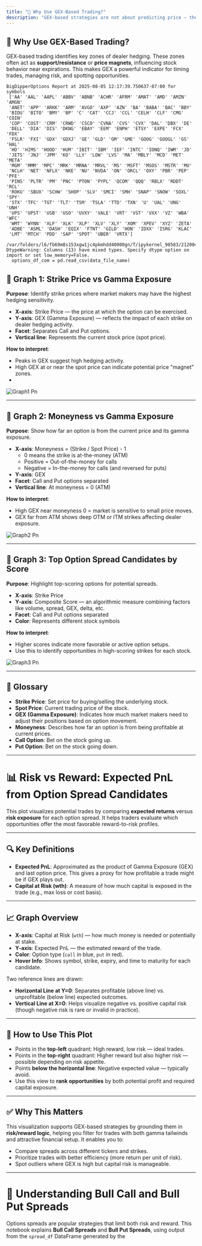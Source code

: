 ```yaml
---
title: "🎯 Why Use GEX-Based Trading?"
description: "GEX-based strategies are not about predicting price — they’re about anticipating market maker behavior. That makes them powerful in uncertain times."
---
```


## **🎯 Why Use GEX-Based Trading?**

GEX-based trading identifies key zones of dealer hedging. These zones often act as **support/resistance** or **price magnets**, influencing stock behavior near expirations. This makes GEX a powerful indicator for timing trades, managing risk, and spotting opportunities.

```
BigDipperOptions Report at 2025-08-05 12:17:39.750637-07:00 for symbols
 ['AA' 'AAL' 'AAPL' 'ABBV' 'ABNB' 'ACHR' 'AFRM' 'AMAT' 'AMD' 'AMZN' 'AMGN'
 'ANET' 'APP' 'ARKK' 'ARM' 'AVGO' 'AXP' 'AZN' 'BA' 'BABA' 'BAC' 'BBY'
 'BIDU' 'BITO' 'BMY' 'BP' 'C' 'CAT' 'CCJ' 'CCL' 'CELH' 'CLF' 'CMG' 'COIN'
 'COP' 'COST' 'CRM' 'CRWD' 'CSCO' 'CVNA' 'CVS' 'CVX' 'DAL' 'DBX' 'DE'
 'DELL' 'DIA' 'DIS' 'DKNG' 'EBAY' 'EEM' 'ENPH' 'ETSY' 'EXPE' 'FCX' 'FDX'
 'FSLR' 'FXI' 'GDX' 'GDXJ' 'GE' 'GLD' 'GM' 'GME' 'GOOG' 'GOOGL' 'GS' 'HAL'
 'HD' 'HIMS' 'HOOD' 'HUM' 'IBIT' 'IBM' 'IEF' 'INTC' 'IONQ' 'IWM' 'JD'
 'JETS' 'JNJ' 'JPM' 'KO' 'LLY' 'LOW' 'LVS' 'MA' 'MBLY' 'MCD' 'MET' 'META'
 'MGM' 'MMM' 'MPC' 'MRK' 'MRNA' 'MRVL' 'MS' 'MSFT' 'MSOS' 'MSTR' 'MU'
 'NCLH' 'NET' 'NFLX' 'NKE' 'NU' 'NVDA' 'ON' 'ORCL' 'OXY' 'PBR' 'PEP' 'PFE'
 'PINS' 'PLTR' 'PM' 'PNC' 'PTON' 'PYPL' 'QCOM' 'QQQ' 'RBLX' 'RDDT' 'RCL'
 'ROKU' 'SBUX' 'SCHW' 'SHOP' 'SLV' 'SMCI' 'SMH' 'SNAP' 'SNOW' 'SOXL' 'SPY'
 'STX' 'TFC' 'TGT' 'TLT' 'TSM' 'TSLA' 'TTD' 'TXN' 'U' 'UAL' 'UNG' 'UNH'
 'UPS' 'UPST' 'USB' 'USO' 'UVXY' 'VALE' 'VRT' 'VST' 'VXX' 'VZ' 'WBA' 'WFC'
 'WMT' 'WYNN' 'XLF' 'XLK' 'XLP' 'XLV' 'XLY' 'XOM' 'XPEV' 'XYZ' 'ZETA'
 'ADBE' 'ASML' 'DASH' 'EQIX' 'FTNT' 'GILD' 'HON' 'IDXX' 'ISRG' 'KLAC'
 'LMT' 'MTCH' 'PDD' 'SAP' 'SPOT' 'UBER' 'VRTX']
```

```
/var/folders/l6/fb69m8s153xgw1jc4pkmhdd40000gn/T/ipykernel_98583/2120043995.py:2: DtypeWarning: Columns (13) have mixed types. Specify dtype option on import or set low_memory=False.
  options_df_com = pd.read_csv(data_file_name)
```

## **🔹 Graph 1: Strike Price vs Gamma Exposure**

**Purpose**: Identify strike prices where market makers may have the highest hedging sensitivity.

- **X-axis**: Strike Price — the price at which the option can be exercised.
- **Y-axis**: GEX (Gamma Exposure) — reflects the impact of each strike on dealer hedging activity.
- **Facet**: Separates Call and Put options.
- **Vertical line**: Represents the current stock price (spot price).

**How to interpret**:

- Peaks in GEX suggest high hedging activity.
- High GEX at or near the spot price can indicate potential price "magnet" zones.
- 

  ![Graph1 Pn](/images/graph1.png)

---

## **🔹 Graph 2: Moneyness vs Gamma Exposure**

**Purpose**: Show how far an option is from the current price and its gamma exposure.

- **X-axis**: Moneyness = (Strike / Spot Price) - 1
  - 0 means the strike is at-the-money (ATM)
  - Positive = Out-of-the-money for calls
  - Negative = In-the-money for calls (and reversed for puts)
- **Y-axis**: GEX
- **Facet**: Call and Put options separated
- **Vertical line**: At moneyness = 0 (ATM)

**How to interpret**:

- High GEX near moneyness 0 = market is sensitive to small price moves.
- GEX far from ATM shows deep OTM or ITM strikes affecting dealer exposure.

![Graph2 Pn](/images/graph2.png)

---

## **🔹 Graph 3: Top Option Spread Candidates by Score**

**Purpose**: Highlight top-scoring options for potential spreads.

- **X-axis**: Strike Price
- **Y-axis**: Composite Score — an algorithmic measure combining factors like volume, spread, GEX, delta, etc.
- **Facet**: Call and Put options separated
- **Color**: Represents different stock symbols

**How to interpret**:

- Higher scores indicate more favorable or active option setups.
- Use this to identify opportunities in high-scoring strikes for each stock.

![Graph3 Pn](/images/graph3.png)

---

## **📘 Glossary**

- **Strike Price**: Set price for buying/selling the underlying stock.
- **Spot Price**: Current trading price of the stock.
- **GEX (Gamma Exposure)**: Indicates how much market makers need to adjust their positions based on option movement.
- **Moneyness**: Describes how far an option is from being profitable at current prices.
- **Call Option**: Bet on the stock going up.
- **Put Option**: Bet on the stock going down.

---

# **📊 Risk vs Reward: Expected PnL from Option Spread Candidates**

This plot visualizes potential trades by comparing **expected returns** versus **risk exposure** for each option spread. It helps traders evaluate which opportunities offer the most favorable reward-to-risk profiles.

---

## **🔍 Key Definitions**

- **Expected PnL**: Approximated as the product of Gamma Exposure (GEX) and last option price. This gives a proxy for how profitable a trade might be if GEX plays out.
- **Capital at Risk (wth)**: A measure of how much capital is exposed in the trade (e.g., max loss or cost basis).

---

## **📈 Graph Overview**

- **X-axis**: Capital at Risk (`wth`) — how much money is needed or potentially at stake.
- **Y-axis**: Expected PnL — the estimated reward of the trade.
- **Color**: Option type (`call` in blue, `put` in red).
- **Hover Info**: Shows symbol, strike, expiry, and time to maturity for each candidate.

Two reference lines are drawn:

- **Horizontal Line at Y=0**: Separates profitable (above line) vs. unprofitable (below line) expected outcomes.
- **Vertical Line at X=0**: Helps visualize negative vs. positive capital risk (though negative risk is rare or invalid in practice).

---

## **🧠 How to Use This Plot**

- Points in the **top-left** quadrant: High reward, low risk — ideal trades.
- Points in the **top-right** quadrant: Higher reward but also higher risk — possible depending on risk appetite.
- Points **below the horizontal line**: Negative expected value — typically avoid.
- Use this view to **rank opportunities** by both potential profit and required capital exposure.

---

## **✅ Why This Matters**

This visualization supports GEX-based strategies by grounding them in **risk/reward logic**, helping you filter for trades with both gamma tailwinds and attractive financial setup. It enables you to:

- Compare spreads across different tickers and strikes.
- Prioritize trades with better efficiency (more return per unit of risk).
- Spot outliers where GEX is high but capital risk is manageable.

---

# **📘 Understanding Bull Call and Bull Put Spreads**

Options spreads are popular strategies that limit both risk and reward. This notebook explains **Bull Call Spreads** and **Bull Put Spreads**, using output from the `spread_df` DataFrame generated by the